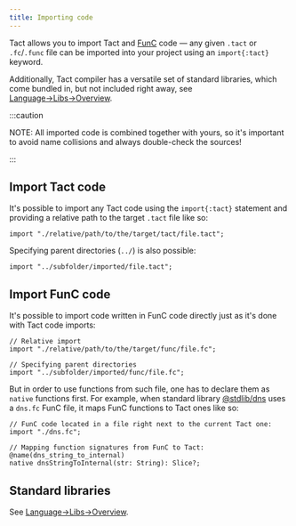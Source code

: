 ```yaml
---
title: Importing code
---
```


Tact allows you to import Tact and [FunC](https://docs.ton.org/develop/func/overview) code — any given `.tact` or `.fc`/`.func` file can be imported into your project using an `import{:tact}` keyword.

Additionally, Tact compiler has a versatile set of standard libraries, which come bundled in, but not included right away, see [Language→Libs→Overview](/language/libs/overview).

:::caution

<Callout type="warning" emoji="⚠️">
  NOTE: All imported code is combined together with yours, so it's important to avoid name collisions and always double-check the sources!

:::

## Import Tact code

It's possible to import any Tact code using the `import{:tact}` statement and providing a relative path to the target `.tact` file like so:

```tact
import "./relative/path/to/the/target/tact/file.tact";
```

Specifying parent directories (`../`) is also possible:

```tact
import "../subfolder/imported/file.tact";
```

## Import FunC code

It's possible to import code written in FunC code directly just as it's done with Tact code imports:

```tact
// Relative import
import "./relative/path/to/the/target/func/file.fc";

// Specifying parent directories
import "../subfolder/imported/func/file.fc";
```

But in order to use functions from such file, one has to declare them as `native` functions first. For example, when standard library [@stdlib/dns](/language/libs/dns) uses a `dns.fc` FunC file, it maps FunC functions to Tact ones like so:

```tact
// FunC code located in a file right next to the current Tact one:
import "./dns.fc";

// Mapping function signatures from FunC to Tact:
@name(dns_string_to_internal)
native dnsStringToInternal(str: String): Slice?;
```

## Standard libraries

See [Language→Libs→Overview](/language/libs/overview).
